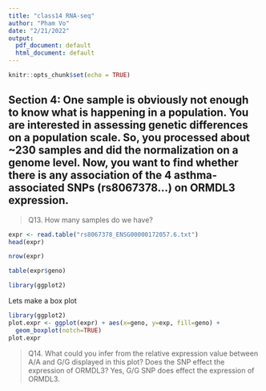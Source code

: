 ```yaml
---
title: "class14 RNA-seq"
author: "Pham Vo"
date: "2/21/2022"
output:
  pdf_document: default
  html_document: default
---
```


```r
knitr::opts_chunk$set(echo = TRUE)
```

## Section 4: One sample is obviously not enough to know what is happening in a population. You are interested in assessing genetic differences on a population scale. So, you processed about ~230 samples and did the normalization on a genome level. Now, you want to find whether there is any association of the 4 asthma-associated SNPs (rs8067378…) on ORMDL3 expression. 

>Q13. How many samples do we have?

```r
expr <- read.table("rs8067378_ENSG00000172057.6.txt")
head(expr)
```
```r
nrow(expr)
```

```r
table(expr$geno)
```

```r
library(ggplot2)

```

Lets make a box plot

```r
library(ggplot2)
plot.expr <- ggplot(expr) + aes(x=geno, y=exp, fill=geno) +
  geom_boxplot(notch=TRUE)
plot.expr
```

> Q14. What could you infer from the relative expression value between A/A and G/G displayed in this plot? Does the SNP effect the expression of ORMDL3?
Yes, G/G SNP does effect the expression of ORMDL3.



